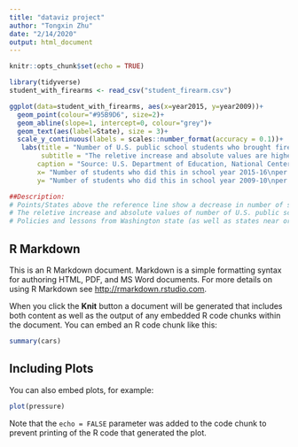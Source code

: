 ```yaml
---
title: "dataviz project"
author: "Tongxin Zhu"
date: "2/14/2020"
output: html_document
---
```


```r
knitr::opts_chunk$set(echo = TRUE)
```

```r
library(tidyverse)
student_with_firearms <- read_csv("student_firearm.csv")

ggplot(data=student_with_firearms, aes(x=year2015, y=year2009))+
  geom_point(colour="#95B9D6", size=2)+
  geom_abline(slope=1, intercept=0, colour="grey")+
  geom_text(aes(label=State), size = 3)+
  scale_y_continuous(labels = scales::number_format(accuracy = 0.1))+
   labs(title = "Number of U.S. public school students who brought firearms to or possessed \nfirearms at school per 100,000 students enrolled varied dramatically by state",
        subtitle = "The reletive increase and absolute values are higher in the South and Midwest.",
       caption = "Source: U.S. Department of Education, National Center for Education Statistics, 2017.",
       x= "Number of students who did this in school year 2015-16\nper 100,000 students enrolled",
       y= "Number of students who did this in school year 2009-10\nper 100,000 students enrolled")

##Description:
# Points/States above the reference line show a decrease in number of students who did this per 100,000 students enrolled in 2015-16 school year compared to 2009-10 school year while points/states below the line show an increase.
# The reletive increase and absolute values of number of U.S. public school students (12-18) who brought firearms to or possessed firearms at school per 100,000 students enrolled show a worse situation in the South and Midwest.
# Policies and lessons from Washington state (as well as states near original point) might be helpful for other states to improve safety issues.
```

## R Markdown

This is an R Markdown document. Markdown is a simple formatting syntax for authoring HTML, PDF, and MS Word documents. For more details on using R Markdown see <http://rmarkdown.rstudio.com>.

When you click the **Knit** button a document will be generated that includes both content as well as the output of any embedded R code chunks within the document. You can embed an R code chunk like this:

```r
summary(cars)
```

## Including Plots

You can also embed plots, for example:

```r
plot(pressure)
```

Note that the `echo = FALSE` parameter was added to the code chunk to prevent printing of the R code that generated the plot.
